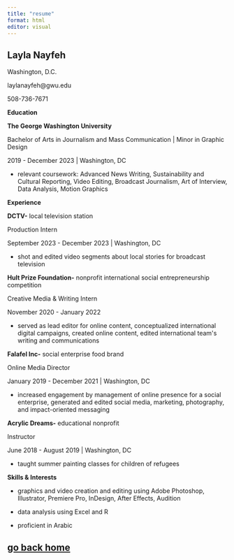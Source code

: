 ```yaml
---
title: "resume"
format: html
editor: visual
---
```


## **Layla Nayfeh**

Washington, D.C.

laylanayfeh\@gwu.edu

508-736-7671

**Education**

**The George Washington University**

Bachelor of Arts in Journalism and Mass Communication \| Minor in Graphic Design

2019 - December 2023 \| Washington, DC

-   relevant coursework: Advanced News Writing, Sustainability and Cultural Reporting, Video Editing, Broadcast Journalism, Art of Interview, Data Analysis, Motion Graphics

**Experience**

**DCTV-** local television station

Production Intern

September 2023 - December 2023 \| Washington, DC

-   shot and edited video segments about local stories for broadcast television

**Hult Prize Foundation-** nonprofit international social entrepreneurship competition

Creative Media & Writing Intern

November 2020 - January 2022

-   served as lead editor for online content, conceptualized international digital campaigns, created online content, edited international team\'s writing and communications

**Falafel Inc-** social enterprise food brand

Online Media Director 

January 2019 - December 2021 \| Washington, DC

-   increased engagement by management of online presence for a social enterprise, generated and edited social media, marketing, photography, and impact-oriented messaging

**Acrylic Dreams-** educational nonprofit

Instructor

June 2018 - August 2019 \| Washington, DC

-   taught summer painting classes for children of refugees

**Skills & Interests**

-   graphics and video creation and editing using Adobe Photoshop, Illustrator, Premiere Pro, InDesign, After Effects, Audition

-   data analysis using Excel and R

-   proficient in Arabic

## [go back home](https://laylanayfeh.github.io/laylanayfeh/)

